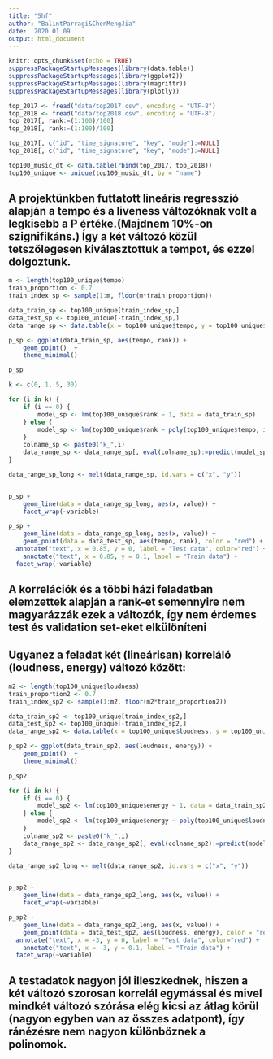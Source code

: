 ```yaml
---
title: "5hf"
author: "BalintParragi&ChenMengJia"
date: '2020 01 09 '
output: html_document
---
```


```r
knitr::opts_chunk$set(echo = TRUE)
suppressPackageStartupMessages(library(data.table))
suppressPackageStartupMessages(library(ggplot2))
suppressPackageStartupMessages(library(magrittr))
suppressPackageStartupMessages(library(plotly))
```

```r
top_2017 <- fread("data/top2017.csv", encoding = "UTF-8")
top_2018 <- fread("data/top2018.csv", encoding = "UTF-8")
top_2017[, rank:=(1:100)/100]
top_2018[, rank:=(1:100)/100]
```

```r
top_2017[, c("id", "time_signature", "key", "mode"):=NULL]
top_2018[, c("id", "time_signature", "key", "mode"):=NULL]
```

```r
top100_music_dt <- data.table(rbind(top_2017, top_2018))
top100_unique <- unique(top100_music_dt, by = "name")
```

## A projektünkben futtatott lineáris regresszió alapján a tempo és a liveness változóknak volt a legkisebb a P értéke.(Majdnem 10%-on szignifikáns.) Így a két változó közül tetszőlegesen kiválasztottuk a tempot, és ezzel dolgoztunk. 

```r
m <- length(top100_unique$tempo)
train_proportion <- 0.7
train_index_sp <- sample(1:m, floor(m*train_proportion))

data_train_sp <- top100_unique[train_index_sp,]
data_test_sp <- top100_unique[-train_index_sp,]
data_range_sp <- data.table(x = top100_unique$tempo, y = top100_unique$rank)

p_sp <- ggplot(data_train_sp, aes(tempo, rank)) +
    geom_point()  +
    theme_minimal()

p_sp
```


```r
k <- c(0, 1, 5, 30)

for (i in k) {
    if (i == 0) {
        model_sp <- lm(top100_unique$rank ~ 1, data = data_train_sp)
    } else {
        model_sp <- lm(top100_unique$rank ~ poly(top100_unique$tempo, i, raw = TRUE), data = data_train_sp)
    }
    colname_sp <- paste0("k_",i)
    data_range_sp <- data_range_sp[, eval(colname_sp):=predict(model_sp, newdata = data_range_sp)]
}

data_range_sp_long <- melt(data_range_sp, id.vars = c("x", "y"))


p_sp +
    geom_line(data = data_range_sp_long, aes(x, value)) +
    facet_wrap(~variable)
```

```r

p_sp +
    geom_line(data = data_range_sp_long, aes(x, value)) +
    geom_point(data = data_test_sp, aes(tempo, rank), color = "red") +
  annotate("text", x = 0.85, y = 0, label = "Test data", color="red") +
    annotate("text", x = 0.85, y = 0.1, label = "Train data") +
  facet_wrap(~variable)

```

## A korrelációk és a többi házi feladatban elemzettek alapján a rank-et semennyire nem magyarázzák ezek a változók, így nem érdemes test és validation set-eket elkülöníteni

## Ugyanez a feladat két (lineárisan) korreláló (loudness, energy) változó között:
```r
m2 <- length(top100_unique$loudness)
train_proportion2 <- 0.7
train_index_sp2 <- sample(1:m2, floor(m2*train_proportion2))

data_train_sp2 <- top100_unique[train_index_sp2,]
data_test_sp2 <- top100_unique[-train_index_sp2,]
data_range_sp2 <- data.table(x = top100_unique$loudness, y = top100_unique$energy)

p_sp2 <- ggplot(data_train_sp2, aes(loudness, energy)) +
    geom_point()  +
    theme_minimal()

p_sp2
```
```r

for (i in k) {
    if (i == 0) {
        model_sp2 <- lm(top100_unique$energy ~ 1, data = data_train_sp2)
    } else {
        model_sp2 <- lm(top100_unique$energy ~ poly(top100_unique$loudness, i, raw = TRUE), data = data_train_sp2)
    }
    colname_sp2 <- paste0("k_",i)
    data_range_sp2 <- data_range_sp2[, eval(colname_sp2):=predict(model_sp2, newdata = data_range_sp2)]
}

data_range_sp2_long <- melt(data_range_sp2, id.vars = c("x", "y"))


p_sp2 +
    geom_line(data = data_range_sp2_long, aes(x, value)) +
    facet_wrap(~variable)
```

```r

p_sp2 +
    geom_line(data = data_range_sp2_long, aes(x, value)) +
    geom_point(data = data_test_sp2, aes(loudness, energy), color = "red") +
  annotate("text", x = -3, y = 0, label = "Test data", color="red") +
    annotate("text", x = -3, y = 0.1, label = "Train data") +
  facet_wrap(~variable)
```

## A testadatok nagyon jól illeszkednek, hiszen a két változó szorosan korrelál egymással és mivel mindkét változó szórása elég kicsi az átlag körül (nagyon egyben van az összes adatpont), így ránézésre nem nagyon különböznek a polinomok.
